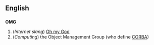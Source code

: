 ==English==
==={{initialism}}===
'''OMG'''

#(''Internet slang'') [[Oh my God]]
# (''Computing'') the Object Management Group (who define [[CORBA]])